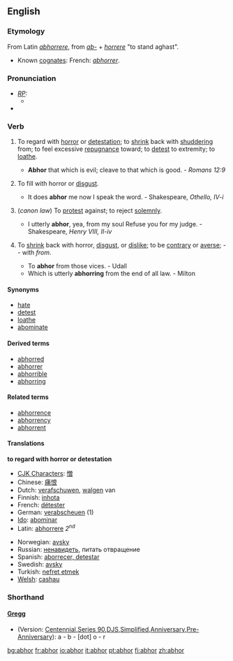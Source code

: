 ==English==
===Etymology===
From Latin ''[[abhorrere]]'', from ''[[ab-]]'' + ''[[horrere]]'' "to stand aghast".
* Known [[cognate]]s: French: ''[[abhorrer]]''.

===Pronunciation===
* ''[[RP]]:''
** {{IPA|/əbˈhɔː/}}
*{{audio|en-uk-abhor.ogg|Audio (UK)}}

===Verb===
{{en-infl-reg-consonant|abhor||r}}

# {{transitive}} To regard with [[horror]] or [[detestation]]; to [[shrink]] back with [[shudder]]ing from; to feel excessive [[repugnance]] toward; to [[detest]] to extremity; to [[loathe]].
#* '''Abhor''' that which is evil; cleave to that which is good. - ''Romans 12:9''
# {{transitive}} {{obsolete}} To fill with horror or [[disgust]].
#* It does '''abhor''' me now I speak the word. - Shakespeare, ''Othello, IV-i''
# {{transitive}} (''canon law'') {{obsolete}} To [[protest]] against; to reject [[solemnly]].
#* I utterly '''abhor''', yea, from my soul Refuse you for my judge. - Shakespeare, ''Henry VIII, II-iv''
# {{intransitive}} {{obsolete}} To [[shrink]] back with horror, [[disgust]], or [[dislike]]; to be [[contrary]] or [[averse]]; -- with ''from''. 
#* To '''abhor''' from those vices. - Udall
#* Which is utterly '''abhorring''' from the end of all law. - Milton

====Synonyms====
* [[hate]]
* [[detest]]
* [[loathe]]
* [[abominate]]

====Derived terms====
* [[abhorred]]
* [[abhorrer]]
* [[abhorrible]]
* [[abhorring]]

====Related terms====
* [[abhorrence]]
* [[abhorrency]]
* [[abhorrent]]

====Translations====
'''to regard with horror or detestation'''
{{top}}
*[[CJK Characters]]: [[憎]]
*Chinese: [[痛恨]]
*Dutch: [[verafschuwen]], [[walgen]] van
*Finnish: [[inhota]]
*French: [[détester]]
*German: [[verabscheuen]] (1)
*[[Ido]]: [[abominar]]
*Latin: [[abhorrere]] ''2<sup>nd</sup>''
{{mid}}
*Norwegian: [[avsky]]
*Russian: [[ненавидеть]], питать отвращение 
*Spanish: [[aborrecer, detestar]]
*Swedish: [[avsky]]
*Turkish: [[nefret etmek]]
*[[Welsh]]: [[сashau]]
{{bottom}}

===Shorthand===
====[http://en.wikipedia.org/wiki/Gregg_Shorthand Gregg]====
* (Version: [http://en.wikipedia.org/wiki/Gregg_Shorthand#Centennial_Gregg_Shorthand Centennial],[http://en.wikipedia.org/wiki/Gregg_Shorthand#Series_90_Gregg_Shorthand  Series 90],[http://en.wikipedia.org/wiki/Gregg_Shorthand#Diamond_Jubilee_Gregg_Shorthand  DJS],[http://en.wikipedia.org/wiki/Gregg_Shorthand#Simplified_Gregg_Shorthand Simplified],[http://en.wikipedia.org/wiki/Gregg_Shorthand#Anniversary_Gregg_Shorthand Anniversary],[http://en.wikipedia.org/wiki/Gregg_Shorthand#Pre_Anniversary_Gregg_Shorthand Pre-Anniversary]): a - b - [dot] o - r

[[bg:abhor]]
[[fr:abhor]]
[[io:abhor]]
[[it:abhor]]
[[pt:abhor]]
[[fi:abhor]]
[[zh:abhor]]